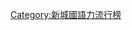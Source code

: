 {{NavboxV2
|type=horizontal
|name    = 新城國語力全球最受歡迎舞台大獎
|title   = [[新城國語力頒獎禮]]全球最受歡迎舞台
|titlestyle = background: #FFDBC1
|groupstyle = background: #FFDBC1
| bodyclass = hlist
|group1=2000年代
|list1 = 
*2008 [[劉德華]]
*2009 [[羅志祥]]、[[陳奕迅]]、[[蔡依林]]

|group2=2010年代
|list2 = 
*2010 [[陳奕迅]]
*2011 [[羅志祥]]
*2012 [[陳奕迅]]
*2013 從缺
*2014 [[鄧紫棋]]
*2015 [[鄧紫棋]]

|below=註：新城國語力頒獎禮自2016年起結束，此獎項亦由此停止頒發。
}}<noinclude>
[[Category:新城國語力流行榜]]
</noinclude>